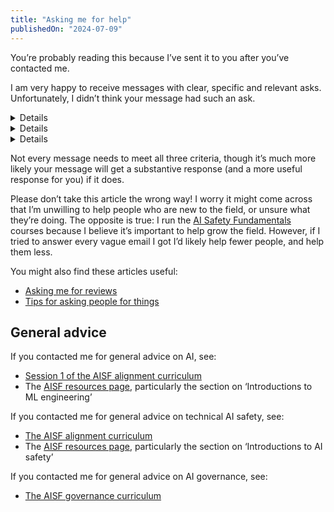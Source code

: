 ```yaml
---
title: "Asking me for help"
publishedOn: "2024-07-09"
---
```



You’re probably reading this because I’ve sent it to you after you’ve contacted me.

I am very happy to receive messages with clear, specific and relevant asks. Unfortunately, I didn’t think your message had such an ask.

<Details title='Clear: There should be a obvious ask.'>

An unclear ask:

> I've been reading about recent advancements in AI and it's got me thinking. Given your background, I imagine you might have some valuable perspectives on this topic.
>
> I'm curious about the implications of AI for our industry and society at large. There seems to be so much to consider. I've been trying to wrap my head around it all, but it's quite complex.
>
> It’d be great to connect, and then maybe we can work on this more in future.

</Details>

<Details title='Specific: The ask should be well-defined and reasonably narrow.'>

A good rule of thumb is that your ask is only relevant to your situation, and wouldn’t apply to 1,000+ people.

A non-specific ask:

> Do you know of any good ways to get more familiar with AI? I'm not sure where to start or what exactly I'm looking for, but I feel like it's an important topic to understand better.
>
> Any thoughts or suggestions you might have would be greatly appreciated. Thanks in advance for your help!

I don’t usually consider ‘Can we chat for 30 minutes’ on its own a specific ask. I’d prefer you lay out the questions you want answers to or areas you’re confused about (at least briefly) - then I’ll have more context as to whether I want to answer them, and I can choose between doing so in writing or on a call.

Also please don’t ask to ask:

> I had some questions about AI safety. Would it be okay if I send them to you to look over?

Instead, just ask the questions from the outset.

</Details>

<Details title='Relevant: I should be the right person to do the thing you’re asking for.'>

A non-relevant ask:

> I hope this email finds you well. I'm reaching out because I'm currently working on implementing direct preference optimization (DPO) for fine-tuning large language models, and I have a few specific technical questions I was hoping you could help clarify:
>
> 1. In your experience, what's the optimal batch size when training with DPO? I'm particularly interested in how this might differ from standard supervised fine-tuning.
> 2. How do you typically handle the reference model distribution in practice? Do you use a frozen copy of the initial model, or do you have strategies for updating it during training?
>
> I appreciate any insights you can provide on these points. If it's easier to discuss this over a call, I'd be happy to schedule one at your convenience.

This would _probably_ be a pretty good email to a DPO expert (provided answers to these questions aren’t easily discoverable online, and there’s sufficient context to answer them here). But I am not a DPO expert.

In general, I’d be more okay with receiving this kind of email: I’d just tell you I couldn’t answer these questions. Lean towards contacting me if you’re not sure about relevance, but do have a clear and specific ask.

</Details>

Not every message needs to meet all three criteria, though it’s much more likely your message will get a substantive response (and a more useful response for you) if it does.

Please don’t take this article the wrong way! I worry it might come across that I’m unwilling to help people who are new to the field, or unsure what they’re doing. The opposite is true: I run the [AI Safety Fundamentals](https://aisafetyfundamentals.com/) courses because I believe it’s important to help grow the field. However, if I tried to answer every vague email I got I’d likely help fewer people, and help them less.

You might also find these articles useful:
* [Asking me for reviews](/reviews/)
* [Tips for asking people for things](https://forum.effectivealtruism.org/posts/3QapZFzw9fQqno8mq/tips-for-asking-people-for-things)

## General advice

If you contacted me for general advice on AI, see:
* [Session 1 of the AISF alignment curriculum](https://course.aisafetyfundamentals.com/alignment?session=1)
* The [AISF resources page](https://aisafetyfundamentals.com/resources/), particularly the section on ‘Introductions to ML engineering’

If you contacted me for general advice on technical AI safety, see:
* [The AISF alignment curriculum](https://course.aisafetyfundamentals.com/alignment)
* The [AISF resources page](https://aisafetyfundamentals.com/resources/), particularly the section on ‘Introductions to AI safety’

If you contacted me for general advice on AI governance, see:
* [The AISF governance curriculum](https://course.aisafetyfundamentals.com/governance)
